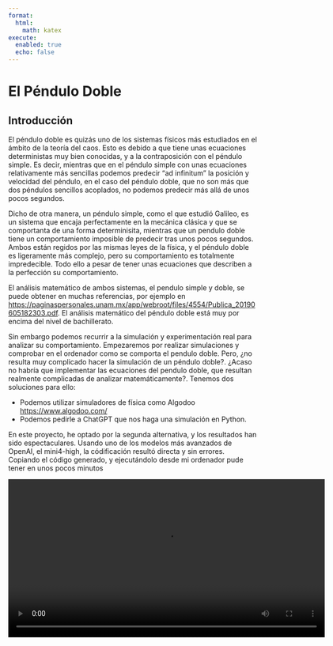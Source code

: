```yaml
---
format:
  html:
    math: katex
execute:
  enabled: true
  echo: false
---
```


# El Péndulo Doble

## Introducción
El péndulo doble es quizás uno de los sistemas físicos más estudiados en el ámbito de la teoría del caos. Esto es debido a que tiene unas ecuaciones deterministas muy bien conocidas, y a la contraposición con el péndulo simple. Es decir, mientras que en el péndulo simple con unas ecuaciones relativamente más sencillas podemos predecir "ad infinitum" la posición y velocidad del péndulo, en el caso del péndulo doble, que no son más que dos péndulos sencillos acoplados, no podemos predecir más allá de unos pocos segundos. 

Dicho de otra manera, un péndulo simple, como el que estudió Galileo, es un sistema que encaja perfectamente en la mecánica clásica y que se comportanta de una forma determinisita, mientras que un pendulo doble tiene un comportamiento imposible de predecir tras unos pocos segundos. Ambos están regidos por las mismas leyes de la física, y el péndulo doble es ligeramente más complejo, pero su comportamiento es totalmente impredecible. Todo ello a pesar de tener unas ecuaciones que describen a la perfección su comportamiento. 

El análisis matemático de ambos sistemas, el pendulo simple y doble, se puede obtener en muchas referencias, por ejemplo en <https://paginaspersonales.unam.mx/app/webroot/files/4554/Publica_20190605182303.pdf>. El análisis matemático del péndulo doble está muy por encima del nivel de bachillerato. 

Sin embargo podemos recurrir a la simulación y experimentación real para analizar su comportamiento. Empezaremos por realizar simulaciones y comprobar en el ordenador como se comporta el pendulo doble. Pero, ¿no resulta muy complicado hacer la simulación de un péndulo doble?. ¿Acaso no habría que implementar las ecuaciones del pendulo doble, que resultan realmente complicadas de analizar matemáticamente?. Tenemos dos soluciones para ello:

* Podemos utilizar simuladores de física como Algodoo <https://www.algodoo.com/>
* Podemos pedirle a ChatGPT que nos haga una simulación en Python.

En este proyecto, he optado por la segunda alternativa, y los resultados han sido espectaculares. Usando uno de los modelos más avanzados de OpenAI, el mini4-high, la códificación resultó directa y sin errores. Copiando el código generado, y ejecutándolo desde mi ordenador pude tener en unos pocos minutos 

<video width="640" controls>
  <source src="PendulumCajas.mp4" type="video/mp4">
</video>

